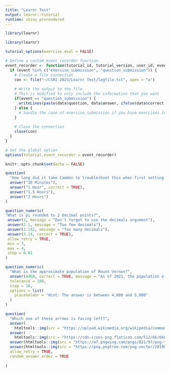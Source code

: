 ```yaml
---
title: "Learnr Test"
output: learnr::tutorial
runtime: shiny_prerendered
---
```


```r
library(learnr)

library(learnr)

tutorial_options(exercise.eval = FALSE)

# Define a custom event recorder function.
event_recorder <- function(tutorial_id, tutorial_version, user_id, event, data) {
  if (event %in% c("exercise_submission", "question_submission")) {
    # Create a file connection
    con <- file("~/CSRI-2023/Learnr Test/logfile.txt", open = "a")
    
    # Write the output to the file.
    # This is modified to only include the information that you want
    if(event == "question_submission") {
      writeLines(paste(data$question, data$answer, ifelse(data$correct, "TRUE", "FALSE"), sep = ", "), con)
    } else {
      # handle the case of exercise_submission if you have exercises in your tutorial
    }
    
    # Close the connection
    close(con)
  }
}

# Set the global option
options(tutorial.event_recorder = event_recorder)

knitr::opts_chunk$set(echo = FALSE)
```

```r

question(
  "How long did it take Camden to troubleshoot this when first setting it up?",
  answer("30 Minutes"),
  answer("1 Hour", correct = TRUE),
  answer("1.5 Hours"),
  answer("2 Hours")
)
```

```r

question_numeric(
"What is pi rounded to 2 decimal points?",
 answer(3, message = "Don't forget to use the decimals argument"),
 answer(3.1, message = "Too few decimals"),
 answer(3.142, message = "Too many decimals"),
 answer(3.14, correct = TRUE),
 allow_retry = TRUE,
 min = 3,
 max = 4,
 step = 0.01
)
```

```r

question_numeric(
  "What is the approximate population of Mount Vernon?",
  answer(4460, correct = TRUE, message = "As of 2021, the population of Mount Vernon is 4460."),
  tolerance = 100,
  step = 10,
  options = list(
    placeholder = "Hint: The answer is between 4,000 and 5,000"
  )
)
```

```r
question(
  "Which one of these arrows is facing left?",
  answer(
    htmltools::img(src = "https://upload.wikimedia.org/wikipedia/commons/thumb/5/5e/Small_arrow_pointing_left.svg/440px-Small_arrow_pointing_left.svg.png"), correct = TRUE),
  answer(
    htmltools::img(src = "https://cdn-icons-png.flaticon.com/512/66/66831.png")),
  answer(htmltools::img(src = "https://w7.pngwing.com/pngs/821/97/png-transparent-black-arrow-up-illustration-arrow-desktop-symbol-up-arrow-angle-triangle-sign-thumbnail.png")),
  answer(htmltools::img(src = "https://png.pngtree.com/png-vector/20190419/ourmid/pngtree-vector-down-arrow-icon-png-image_956433.jpg")),
  allow_retry = TRUE,
  random_answer_order = TRUE
  
)
```

